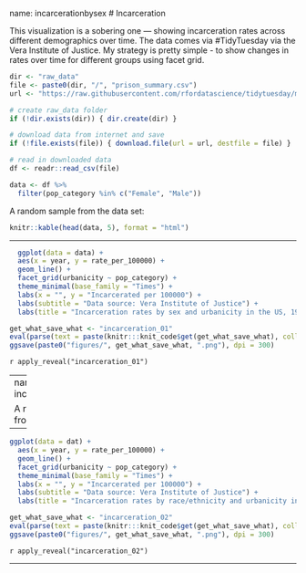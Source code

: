 name: incarcerationbysex
# Incarceration

This visualization is a sobering one --- showing incarceration rates across different demographics over time.  The data comes via #TidyTuesday via the Vera Institute of Justice.  My strategy is pretty simple - to show changes in rates over time for different groups using facet grid. 




```{r, echo = F}
dir <- "raw_data"  
file <- paste0(dir, "/", "prison_summary.csv")
url <- "https://raw.githubusercontent.com/rfordatascience/tidytuesday/master/data/2019/2019-01-22/prison_summary.csv"

# create raw_data folder
if (!dir.exists(dir)) { dir.create(dir) }

# download data from internet and save
if (!file.exists(file)) { download.file(url = url, destfile = file) }

# read in downloaded data
df <- readr::read_csv(file)
```


```{r, echo = F}
data <- df %>% 
  filter(pop_category %in% c("Female", "Male")) 
```

A random sample from the data set: 
```{r, echo = F}
knitr::kable(head(data, 5), format = "html")
```

---

```{r incarceration_01, eval=F, echo=F}
  ggplot(data = data) + 
  aes(x = year, y = rate_per_100000) +
  geom_line() +
  facet_grid(urbanicity ~ pop_category) +
  theme_minimal(base_family = "Times") +
  labs(x = "", y = "Incarcerated per 100000") +
  labs(subtitle = "Data source: Vera Institute of Justice") +
  labs(title = "Incarceration rates by sex and urbanicity in the US, 1983-2015")
```

```{r, echo = F, warning=F, message=F, eval = T, fig.show='hide'}
get_what_save_what <- "incarceration_01"
eval(parse(text = paste(knitr:::knit_code$get(get_what_save_what), collapse = "")))
ggsave(paste0("figures/", get_what_save_what, ".png"), dpi = 300)
```

`r apply_reveal("incarceration_01")`


---
name: incarcerationbygender
```{r, echo =F}
dat <- df %>% 
  filter(!(pop_category %in% c("Female", "Male", "Total", "Other"))) 
```

A random sample from the data set: 
```{r, echo = F}
knitr::kable(head(dat, 5), format = "html")
```
---

```{r incarceration_02, eval=F, echo=F}
ggplot(data = dat) + 
  aes(x = year, y = rate_per_100000) +
  geom_line() +
  facet_grid(urbanicity ~ pop_category) +
  theme_minimal(base_family = "Times") +
  labs(x = "", y = "Incarcerated per 100000") +
  labs(subtitle = "Data source: Vera Institute of Justice") +
  labs(title = "Incarceration rates by race/ethnicity and urbanicity in the US, 1983-2015") 
```

```{r, echo = F, warning=F, message=F, eval = T, fig.show='hide'}
get_what_save_what <- "incarceration_02"
eval(parse(text = paste(knitr:::knit_code$get(get_what_save_what), collapse = "")))
ggsave(paste0("figures/", get_what_save_what, ".png"), dpi = 300)
```

`r apply_reveal("incarceration_02")`

---
